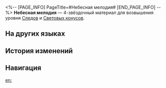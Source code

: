 <%-- [PAGE_INFO]
PageTitle=#Небесная мелодия#
[END_PAGE_INFO] --%>
{{Предмет Инфобокс
|id          = 110233
|Изображение = Предмет Небесная мелодия.png
|Тип         = Материал Следов
|Тип2        = Материал возвышения Светового конуса
|Инвентарь   = Материалы улучшения
|Редкость    = 4
|Эффект      = 
|Описание    = Симфонические произведения из далёкого космоса. Можно использовать для значительного повышения уровня Следов персонажей {{Цвет|Выделенный|Гармонии}}.
|Источник1   = [[Чашелист (багровый): Бутон Гармонии (undefined)]]
|Источник2   = [[Универсальная машина для синтеза: Синтез материалов]]
|Источник3   = [[Универсальная машина для синтеза: Обмен материалов]]
}}
{{Описание|Отрывок музыкального произведения, доносящийся из глубин Порядка. Его тихие отзвуки прорываются сквозь небеса, погрузившиеся в глубокую тишину - словно одинокая звезда, мерцающая в звёздной реке.<br /><br />''«Никто не слышит этой музыки, пока она не канет в небытие...»''}}
'''Небесная мелодия''' — 4-звёздочный материал для возвышения уровня [[Следы|Следов]] и [[Световые конусы|Световых конусов]].

==На других языках==
{{На других языках
|en   = Heavenly Melody
|zhs  = 天外乐章
|zht  = 天外樂章
|ja   = 天外の楽章
|ko   = 천외의 악장
|es   = Movimiento celestial
|fr   = Mélodie céleste
|ru   = Небесная мелодия
|th   = Heavenly Melody
|vi   = Chương Nhạc Ngoài Bầu Trời
|de   = Himmlische Melodie
|id   = Heavenly Melody
|pt   = Melodia Celestial
}}

==История изменений==
{{История изменений|3.5}}

==Навигация==
{{Материалы улучшения Навбокс}}

[[en:]]